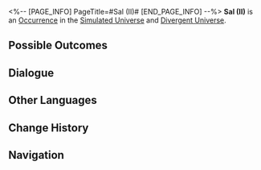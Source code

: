 <%-- [PAGE_INFO]
PageTitle=#Sal (II)#
[END_PAGE_INFO] --%>
{{Stub}}
{{Simulated Universe Event Infobox
|id            = 11901-1
|title         = 
|image         = Occurrence Twins.png
|domains_su    = Unknown
|domains_swarm = Unknown
|domains_gng   = Unknown
|domains_du    = Unknown
|domains_und   = Unknown
|requirements  = 
|prev          = 
|next          = 
|characters    = 
|factions      = 
|order         = 083
|order_du      = 025
}}
'''Sal (II)''' is an [[Divergent Universe/Occurrence|Occurrence]] in the [[Simulated Universe]] and [[Divergent Universe]].

==Possible Outcomes==
{{Possible Outcomes
|choice_1 = Mix the two personalities together.
|result_1 = Switch to Leo's personality and obtain 1 random Curio.
|path_1   = Nihility
|modes_1  = swarm

|choice_2 = Let Leo out.
|result_2 = Switch to Leo's personality and obtain 3 random Curio(s) of 1- to 2-star rarity.
|modes_2  = du

|choice_3 = Pick Sal.
|result_3 = Obtain 2 Curio(s) of 1- to 2-star rarity, and all characters lose HP equal to 20% of their current HP.
|modes_3  = du

|choice_4 = Pick Sal.
|result_4 = Obtain 1 Curio, and all characters lose HP equal to 20% of their current HP.
|modes_4  = su,swarm,gng,und

|choice_5 = Let Leo out.
|result_5 = Reset Sal and Leo's personalities.
|modes_5  = su,swarm,gng,und

}}
<!--
==Gameplay Notes==
* 
-->
==Dialogue==
{{Dialogue Start}}
:{{tx}}
{{Dialogue End}}

==Other Languages==
{{Other Languages
|en   = Sal (II)
|zhs  = 萨里（其二）
|zht  = 薩李（其二）
|ja   = サリ（その2）
|ko   = 살 (2)
|es   = Sal (II)
|fr   = Sal (II)
|ru   = Сал II
|th   = Sal (2)
|vi   = Sal (2)
|de   = Sal (Teil 2)
|id   = Sal (2)
|pt   = Sal (II)
}}

==Change History==
{{Change History|1.0}}

==Navigation==
{{Occurrence Navbox}}